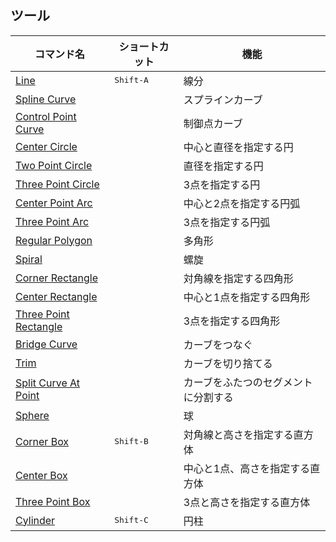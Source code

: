 ## ツール
| コマンド名                                          | ショートカット     | 機能                            |
| --------------------------------------------------- | ------------------ | ------------------------------- |
| [Line](tool/line)                                   | <kbd>Shift-A</kbd> | 線分                            |
| [Spline Curve](tool/spline-curve)                   |                    | スプラインカーブ                |
| [Control Point Curve](tool/control-point-curve)     |                    | 制御点カーブ                    |
| [Center Circle](tool/center-circle)                 |                    | 中心と直径を指定する円          |
| [Two Point Circle](tool/two-point-circle)           |                    | 直径を指定する円                |
| [Three Point Circle](tool/three-point-circle)       |                    | 3点を指定する円                 |
| [Center Point Arc](tool/center-point-arc)           |                    | 中心と2点を指定する円弧         |
| [Three Point Arc](tool/three-point-arc)             |                    | 3点を指定する円弧               |
| [Regular Polygon](tool/polygon)                     |                    | 多角形                          |
| [Spiral](tool/spiral)                               |                    | 螺旋                            |
| [Corner Rectangle](tool/corner-rectangle)           |                    | 対角線を指定する四角形          |
| [Center Rectangle](tool/center-rectangle)           |                    | 中心と1点を指定する四角形       |
| [Three Point Rectangle](tool/three-point-rectangle) |                    | 3点を指定する四角形             |
| [Bridge Curve](sketch/bridge#bridge-curve)                   |                    | カーブをつなぐ                  |
| [Trim](sketch/trim)                             |                    | カーブを切り捨てる              |
| [Split Curve At Point](sketch/split-segment)    |                    | カーブをふたつのセグメントに分割する    |
| [Sphere](tool/sphere)                               |                    | 球                              |
| [Corner Box](tool/corner-box)                       | <kbd>Shift-B</kbd> | 対角線と高さを指定する直方体    |
| [Center Box](tool/center-box)                       |                    | 中心と1点、高さを指定する直方体 |
| [Three Point Box](tool/three-point-box)             |                    | 3点と高さを指定する直方体       |
| [Cylinder](tool/cylinder)                           | <kbd>Shift-C</kbd> | 円柱                            |


